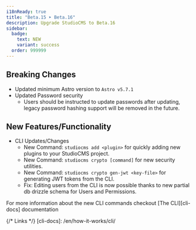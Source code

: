 ```yaml
---
i18nReady: true
title: "Beta.15 ➤ Beta.16"
description: Upgrade StudioCMS to Beta.16
sidebar:
  badge:
    text: NEW
    variant: success
  order: 999999
---
```



<QuickUpdate />

## Breaking Changes

- Updated minimum Astro version to `Astro v5.7.1`
- Updated Password security
   - Users should be instructed to update passwords after updating, legacy password hashing support will be removed in the future.

## New Features/Functionality

- CLI Updates/Changes
   - New Command: `studiocms add <plugin>` for quickly adding new plugins to your StudioCMS project.
   - New Command: `studiocms crypto [command]` for new security utilities.
   - New Command: `studiocms crypto gen-jwt <key-file>` for generating JWT tokens from the CLI.
   - Fix: Editing users from the CLI is now possible thanks to new partial db drizzle schema for Users and Permissions.

<ReadMore>For more information about the new CLI commands checkout [The CLI][cli-docs] documentation</ReadMore>

{/* Links */}
[cli-docs]: /en/how-it-works/cli/